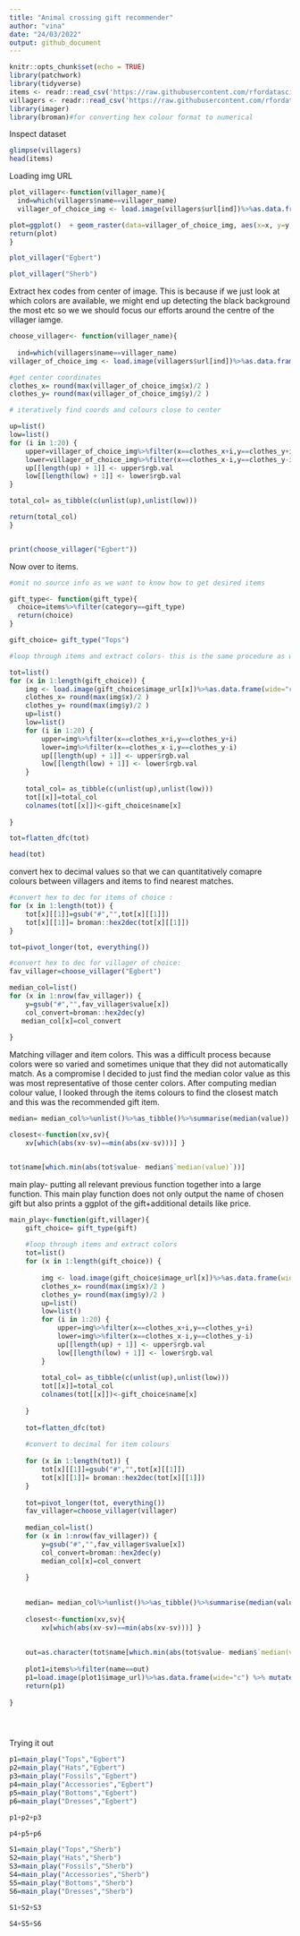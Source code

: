 ---
title: "Animal crossing gift recommender"
author: "vina"
date: "24/03/2022"
output: github_document
---

```{r setup, include=FALSE}
knitr::opts_chunk$set(echo = TRUE)
library(patchwork)
library(tidyverse)
items <- readr::read_csv('https://raw.githubusercontent.com/rfordatascience/tidytuesday/master/data/2020/2020-05-05/items.csv')
villagers <- readr::read_csv('https://raw.githubusercontent.com/rfordatascience/tidytuesday/master/data/2020/2020-05-05/villagers.csv')
library(imager)
library(broman)#for converting hex colour format to numerical

```

Inspect dataset
```{r}
glimpse(villagers)
head(items)
```

Loading img URL 
```{r}

plot_villager<-function(villager_name){
  ind=which(villagers$name==villager_name)
  villager_of_choice_img <- load.image(villagers$url[ind])%>%as.data.frame(wide="c") %>% mutate(rgb.val=rgb(c.1,c.2,c.3))

plot=ggplot()  + geom_raster(data=villager_of_choice_img, aes(x=x, y=y, fill=rgb.val)) +scale_fill_identity()+scale_y_reverse()
return(plot)
}

plot_villager("Egbert")

plot_villager("Sherb")


```

Extract hex codes from center of image. This is because if we just look at which colors are available, we might end up detecting the black background the most etc so we we should focus our efforts around the centre of the villager iamge. 

```{r}
choose_villager<- function(villager_name){
  
  ind=which(villagers$name==villager_name)
villager_of_choice_img <- load.image(villagers$url[ind])%>%as.data.frame(wide="c") %>% mutate(rgb.val=rgb(c.1,c.2,c.3))

#get center coordinates 
clothes_x= round(max(villager_of_choice_img$x)/2 )
clothes_y= round(max(villager_of_choice_img$y)/2 )

# iteratively find coords and colours close to center  

up=list()
low=list()
for (i in 1:20) {
    upper=villager_of_choice_img%>%filter(x==clothes_x+i,y==clothes_y+i)
    lower=villager_of_choice_img%>%filter(x==clothes_x-i,y==clothes_y-i)
    up[[length(up) + 1]] <- upper$rgb.val
    low[[length(low) + 1]] <- lower$rgb.val
}

total_col= as_tibble(c(unlist(up),unlist(low)))

return(total_col)
}


print(choose_villager("Egbert"))


```


Now over to items. 


```{r}
#omit no source info as we want to know how to get desired items

gift_type<- function(gift_type){
  choice=items%>%filter(category==gift_type)
  return(choice)
}

gift_choice= gift_type("Tops")

#loop through items and extract colors- this is the same procedure as what we did for villagers earlier. The only differece here is that we need a double loop that will first loop through each desired  gift item and then over corrdinates/colours to extract centre colours. 

tot=list()
for (x in 1:length(gift_choice)) {
    img <- load.image(gift_choice$image_url[x])%>%as.data.frame(wide="c") %>% mutate(rgb.val=rgb(c.1,c.2,c.3))
    clothes_x= round(max(img$x)/2 )
    clothes_y= round(max(img$y)/2 )
    up=list()
    low=list()
    for (i in 1:20) {
        upper=img%>%filter(x==clothes_x+i,y==clothes_y+i)
        lower=img%>%filter(x==clothes_x-i,y==clothes_y-i)
        up[[length(up) + 1]] <- upper$rgb.val
        low[[length(low) + 1]] <- lower$rgb.val
    }
    
    total_col= as_tibble(c(unlist(up),unlist(low)))
    tot[[x]]=total_col
    colnames(tot[[x]])<-gift_choice$name[x]
    
}

tot=flatten_dfc(tot)

head(tot)
```

convert hex to decimal values so that we can quantitatively comapre colours between villagers and items to find nearest matches. 

```{r}

#convert hex to dec for items of choice :
for (x in 1:length(tot)) {
    tot[x][[1]]=gsub("#","",tot[x][[1]])
    tot[x][[1]]= broman::hex2dec(tot[x][[1]])
}

tot=pivot_longer(tot, everything())

#convert hex to dec for villager of choice:
fav_villager=choose_villager("Egbert")

median_col=list()
for (x in 1:nrow(fav_villager)) {
    y=gsub("#","",fav_villager$value[x])
    col_convert=broman::hex2dec(y)
   median_col[x]=col_convert
    
}
```


Matching villager and item colors. This was a difficult process because colors were so varied and sometimes unique that they did not automatically match. As a compromise I decided to just find the median color value as this was most representative of those center colors. After computing median colour value, I looked through the items colours to find the closest match and this was the recommended gift item. 

```{r}

median= median_col%>%unlist()%>%as_tibble()%>%summarise(median(value))

closest<-function(xv,sv){
    xv[which(abs(xv-sv)==min(abs(xv-sv)))] }


tot$name[which.min(abs(tot$value- median$`median(value)`))]


```

main play- putting all relevant previous function together into a large function. This main play function does not only output the name of chosen gift but also prints a ggplot of the gift+additional details like price. 

```{r}

main_play<-function(gift,villager){
    gift_choice= gift_type(gift)
    
    #loop through items and extract colors  
    tot=list()
    for (x in 1:length(gift_choice)) {
        
        img <- load.image(gift_choice$image_url[x])%>%as.data.frame(wide="c") %>% mutate(rgb.val=rgb(c.1,c.2,c.3))
        clothes_x= round(max(img$x)/2 )
        clothes_y= round(max(img$y)/2 )
        up=list()
        low=list()
        for (i in 1:20) {
            upper=img%>%filter(x==clothes_x+i,y==clothes_y+i)
            lower=img%>%filter(x==clothes_x-i,y==clothes_y-i)
            up[[length(up) + 1]] <- upper$rgb.val
            low[[length(low) + 1]] <- lower$rgb.val
        }
        
        total_col= as_tibble(c(unlist(up),unlist(low)))
        tot[[x]]=total_col
        colnames(tot[[x]])<-gift_choice$name[x]
        
    }
    
    tot=flatten_dfc(tot)
    
    #convert to decimal for item colours
    
    for (x in 1:length(tot)) {
        tot[x][[1]]=gsub("#","",tot[x][[1]])
        tot[x][[1]]= broman::hex2dec(tot[x][[1]])
    }
    
    tot=pivot_longer(tot, everything())
    fav_villager=choose_villager(villager)
    
    median_col=list()
    for (x in 1:nrow(fav_villager)) {
        y=gsub("#","",fav_villager$value[x])
        col_convert=broman::hex2dec(y)
        median_col[x]=col_convert
        
    }
    
    
    median= median_col%>%unlist()%>%as_tibble()%>%summarise(median(value))
    
    closest<-function(xv,sv){
        xv[which(abs(xv-sv)==min(abs(xv-sv)))] }
    
    
    out=as.character(tot$name[which.min(abs(tot$value- median$`median(value)`))])
    
    plot1=items%>%filter(name==out)
    p1=load.image(plot1$image_url)%>%as.data.frame(wide="c") %>% mutate(rgb.val=rgb(c.1,c.2,c.3))%>% ggplot()+ geom_raster(aes(x=x, y=y, fill=rgb.val)) +scale_fill_identity()+scale_y_reverse()+theme_void()+ggtitle(paste0(plot1$name,"/", plot1$sources, "/", plot1$buy_value," ","bells"))+ theme(plot.title = element_text(size = 8, face = "bold"))
    return(p1)
    
}





```


Trying it out
```{r}
p1=main_play("Tops","Egbert")
p2=main_play("Hats","Egbert")
p3=main_play("Fossils","Egbert")
p4=main_play("Accessories","Egbert")
p5=main_play("Bottoms","Egbert")
p6=main_play("Dresses","Egbert")

p1+p2+p3

p4+p5+p6
```

```{r}
S1=main_play("Tops","Sherb")
S2=main_play("Hats","Sherb")
S3=main_play("Fossils","Sherb")
S4=main_play("Accessories","Sherb")
S5=main_play("Bottoms","Sherb")
S6=main_play("Dresses","Sherb")

S1+S2+S3

S4+S5+S6
```
